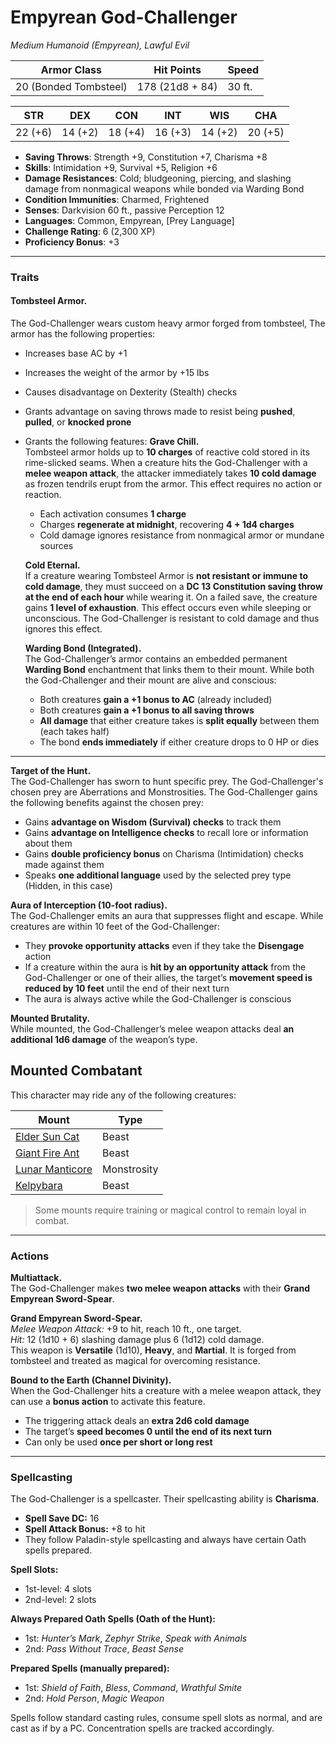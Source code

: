 # Empyrean God-Challenger

<BlendedImage
  src='/library/images/EmpyreanGodChallenger.webp'
  alt='Empyrean God-Challenger'
/>

_Medium Humanoid (Empyrean), Lawful Evil_

| **Armor Class**       | **Hit Points**  | **Speed** |
| --------------------- | --------------- | --------- |
| 20 (Bonded Tombsteel) | 178 (21d8 + 84) | 30 ft.    |

| **STR** | **DEX** | **CON** | **INT** | **WIS** | **CHA** |
| ------- | ------- | ------- | ------- | ------- | ------- |
| 22 (+6) | 14 (+2) | 18 (+4) | 16 (+3) | 14 (+2) | 20 (+5) |

- **Saving Throws**: Strength +9, Constitution +7, Charisma +8
- **Skills**: Intimidation +9, Survival +5, Religion +6
- **Damage Resistances**: Cold; bludgeoning, piercing, and slashing damage from nonmagical weapons while bonded via Warding Bond
- **Condition Immunities**: Charmed, Frightened
- **Senses**: Darkvision 60 ft., passive Perception 12
- **Languages**: Common, Empyrean, [Prey Language]
- **Challenge Rating**: 6 (2,300 XP)
- **Proficiency Bonus**: +3

---

### Traits

#### Tombsteel Armor.

The God-Challenger wears custom heavy armor forged from tombsteel, The armor has the following properties:

- Increases base AC by +1
- Increases the weight of the armor by +15 lbs
- Causes disadvantage on Dexterity (Stealth) checks
- Grants advantage on saving throws made to resist being **pushed**, **pulled**, or **knocked prone**
- Grants the following features:
  **Grave Chill.**  
   Tombsteel armor holds up to **10 charges** of reactive cold stored in its rime-slicked seams. When a creature hits the God-Challenger with a **melee weapon attack**, the attacker immediately takes **10 cold damage** as frozen tendrils erupt from the armor. This effect requires no action or reaction.

  - Each activation consumes **1 charge**
  - Charges **regenerate at midnight**, recovering **4 + 1d4 charges**
  - Cold damage ignores resistance from nonmagical armor or mundane sources

  **Cold Eternal.**  
  If a creature wearing Tombsteel Armor is **not resistant or immune to cold damage**, they must succeed on a **DC 13 Constitution saving throw at the end of each hour** while wearing it. On a failed save, the creature gains **1 level of exhaustion**.
  This effect occurs even while sleeping or unconscious. The God-Challenger is resistant to cold damage and thus ignores this effect.

  **Warding Bond (Integrated).**  
  The God-Challenger’s armor contains an embedded permanent **Warding Bond** enchantment that links them to their mount. While both the God-Challenger and their mount are alive and conscious:

  - Both creatures **gain a +1 bonus to AC** (already included)
  - Both creatures **gain a +1 bonus to all saving throws**
  - **All damage** that either creature takes is **split equally** between them (each takes half)
  - The bond **ends immediately** if either creature drops to 0 HP or dies

---

**Target of the Hunt.**  
The God-Challenger has sworn to hunt specific prey. The God-Challenger's chosen prey are Aberrations and Monstrosities.
The God-Challenger gains the following benefits against the chosen prey:

- Gains **advantage on Wisdom (Survival) checks** to track them
- Gains **advantage on Intelligence checks** to recall lore or information about them
- Gains **double proficiency bonus** on Charisma (Intimidation) checks made against them
- Speaks **one additional language** used by the selected prey type (Hidden, in this case)

**Aura of Interception (10-foot radius).**  
The God-Challenger emits an aura that suppresses flight and escape. While creatures are within 10 feet of the God-Challenger:

- They **provoke opportunity attacks** even if they take the **Disengage** action
- If a creature within the aura is **hit by an opportunity attack** from the God-Challenger or one of their allies, the target’s **movement speed is reduced by 10 feet** until the end of their next turn
- The aura is always active while the God-Challenger is conscious

**Mounted Brutality.**  
While mounted, the God-Challenger’s melee weapon attacks deal **an additional 1d6 damage** of the weapon’s type.

## Mounted Combatant

This character may ride any of the following creatures:

| Mount                                                   | Type        |
| ------------------------------------------------------- | ----------- |
| [Elder Sun Cat](/en/library/monsters/sun-catchers)      | Beast       |
| [Giant Fire Ant](/en/library/monsters/giant-fire-ant)   | Beast       |
| [Lunar Manticore](/en/library/monsters/lunar-manticore) | Monstrosity |
| [Kelpybara](/en/library/monsters/kelpybara)             | Beast       |

> Some mounts require training or magical control to remain loyal in combat.

---

### Actions

**Multiattack.**  
The God-Challenger makes **two melee weapon attacks** with their **Grand Empyrean Sword-Spear**.

**Grand Empyrean Sword-Spear.**  
_Melee Weapon Attack:_ +9 to hit, reach 10 ft., one target.  
_Hit:_ 12 (1d10 + 6) slashing damage plus 6 (1d12) cold damage.  
This weapon is **Versatile** (1d10), **Heavy**, and **Martial**. It is forged from tombsteel and treated as magical for overcoming resistance.

**Bound to the Earth (Channel Divinity).**  
When the God-Challenger hits a creature with a melee weapon attack, they can use a **bonus action** to activate this feature.

- The triggering attack deals an **extra 2d6 cold damage**
- The target’s **speed becomes 0 until the end of its next turn**
- Can only be used **once per short or long rest**

---

### Spellcasting

The God-Challenger is a spellcaster. Their spellcasting ability is **Charisma**.

- **Spell Save DC:** 16
- **Spell Attack Bonus:** +8 to hit
- They follow Paladin-style spellcasting and always have certain Oath spells prepared.

**Spell Slots:**

- 1st-level: 4 slots
- 2nd-level: 2 slots

**Always Prepared Oath Spells (Oath of the Hunt):**

- 1st: _Hunter’s Mark_, _Zephyr Strike_, _Speak with Animals_
- 2nd: _Pass Without Trace_, _Beast Sense_

**Prepared Spells (manually prepared):**

- 1st: _Shield of Faith_, _Bless_, _Command_, _Wrathful Smite_
- 2nd: _Hold Person_, _Magic Weapon_

Spells follow standard casting rules, consume spell slots as normal, and are cast as if by a PC. Concentration spells are tracked accordingly.
